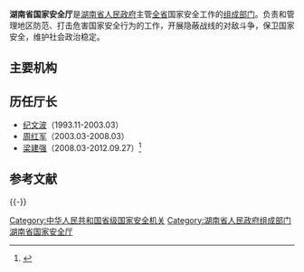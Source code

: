 {{Infobox PRCG|color=darkblue
|机构名称=湖南省国家安全厅
|标志1=Police Badge,P.R.China.svg
|标志1大小=120px
|标志1说明=[[中华人民共和国人民警察警徽|中华人民共和国人民警察警徽]]
|标志2=Red star.svg
|标志2说明=[[s:国务院关于国家行政机关和企业事业单位社会团体印章管理的规定|1999年规定]]：[[印章|印章]][[直径|直径]]4.2厘米，中央刊[[五角星|五角星]]，由[[湖南省人民政府|湖南省人民政府]]制发。
|职位1=厅长
|人员1=
|职位2=副厅长
|人员2=
|业务上级=[[中华人民共和国国家安全部|中华人民共和国国家安全部]]
|组织上级=[[湖南省人民政府|湖南省人民政府]]
|机构类型=[[湖南省人民政府组成部门|湖南省人民政府组成部门]]
|行政级别=正地厅级
|地址1=[[湖南省|湖南省]][[长沙市|长沙市]]湘湖开发区
|官网=
|a=[[湖南省高级人民法院|湖南省高级人民法院]]
|b=[[湖南省人民检察院|湖南省人民检察院]]
|c=[[湖南省公安厅|湖南省公安厅]]
|d=[[湖南省司法厅|湖南省司法厅]]
}}

'''湖南省国家安全厅'''是[[湖南省人民政府|湖南省人民政府]]主管[[湖南省|全省]]国家安全工作的[[湖南省人民政府组成部门|组成部门]]。负责和管理地区防范、打击危害国家安全行为的工作，开展隐蔽战线的对敌斗争，保卫国家安全，维护社会政治稳定。

==主要机构==


==历任厅长==
*[[纪文波|纪文波]]（1993.11-2003.03）
*[[周红军|周红军]]（2003.03-2008.03）
*[[梁建强|梁建强]]（2008.03-2012.09.27）<ref>{{cite web|url=http://news.qq.com/a/20080401/003510.htm|title=湖南省人大常委会决定任命27名省政府官员_滚动新闻_新闻|website=腾讯网}}</ref>

==参考文献==
{{Reflist}}

{{-}}
{{湖南省人民政府}}

[[Category:中华人民共和国省级国家安全机关|Category:中华人民共和国省级国家安全机关]]
[[Category:湖南省人民政府组成部门|Category:湖南省人民政府组成部门]]
[[Category:湖南省国家安全厅|]]